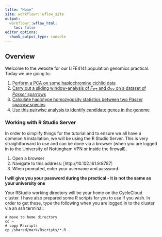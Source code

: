 ```yaml
---
title: "Home"
site: workflowr::wflow_site
output:
  workflowr::wflow_html:
    toc: false
editor_options:
  chunk_output_type: console
---
```


## Overview

Welcome to the website for our LIFE4141 population genomics practical. Today we are going to:

1. [Perform a PCA on some haplochromine cichlid data](practical1.html)
2. [Carry out a sliding window-analysis of *F*<sub>ST</sub> and *d*<sub>XY</sub> on a dataset of *Passer* sparrows](practical2.html)
3. [Calculate haplotype homozygosity statistics between two *Passer* sparrow species](practical3.html)
4. [Use this pairwise analysis to identify candidate genes in the genome](practical4.html)

### Working with R Studio Server

In order to simplify things for the tutorial and to ensure we all have a common `R` installation, we will be using the R Studio Server. This is very straightforward to use and can be done via a browser (when you are logged in to the University of Nottingham VPN or inside the firewall).

1. Open a browser
2. Navigate to this address: [http://10.102.161.9:8787]
3. When prompted, enter your username and password.

**I will give you your password during the practical - it is not the same as your university one**

Your RStudio working directory will be your home on the CycleCloud cluster. I have also prepared some R scripts for you to use if you wish. In order to get these, type the following when you are logged in to the cluster via an ssh terminal:

```shell
# move to home directory
cd ~
# copy Rscripts
cp /shared/mark/Rscripts/*.R .
```

